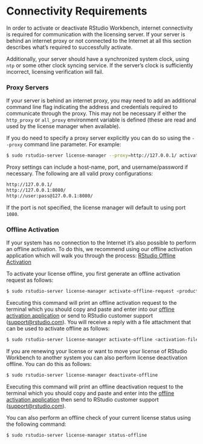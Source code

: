 # Connectivity Requirements

In order to activate or deactivate RStudio Workbench, internet connectivity is required for communication with the licensing server. If your server is behind an internet proxy or not connected to the Internet at all this section describes what's required to successfully activate.

Additionally, your server should have a synchronized system clock, using `ntp` or some other clock syncing service. If the server's clock is sufficiently incorrect, licensing verification will fail.

### Proxy Servers

If your server is behind an internet proxy, you may need to add an additional command line flag indicating the address and credentials required to communicate through the proxy. This may not be necessary if either the `http_proxy` or `all_proxy` environment variable is defined (these are read and used by the license manager when available).

If you do need to specify a proxy server explicitly you can do so using the `--proxy` command line parameter. For example:

```bash
$ sudo rstudio-server license-manager --proxy=http://127.0.0.1/ activate <product-key>
```

Proxy settings can include a host-name, port, and username/password if necessary. The following are all valid proxy configurations:

```bash
http://127.0.0.1/
http://127.0.0.1:8080/
http://user:pass@127.0.0.1:8080/
```
 
If the port is not specified, the license manager will default to using port `1080`.

### Offline Activation

If your system has no connection to the Internet it's also possible to perform an offline activation. To do this, we recommend using our offline activation application which will walk you through the process: [RStudio Offline Activation](http://apps.rstudio.com/offline-activation/)

To activate your license offline, you first generate an offline activation request as follows:

```bash
$ sudo rstudio-server license-manager activate-offline-request <product-key>
```

Executing this command will print an offline activation request to the terminal which you should copy and paste and enter into our [offline activation application](https://rs-support.shinyapps.io/offline-activation/) or send to RStudio customer support (<support@rstudio.com>). You will receive a reply with a file attachment that can be used to activate offline as follows:

```bash
$ sudo rstudio-server license-manager activate-offline <activation-file>
```

If you are renewing your license or want to move your license of RStudio Workbench to another system you can also perform license deactivation offline. You can do this as follows:

```bash
$ sudo rstudio-server license-manager deactivate-offline
```

Executing this command will print an offline deactivation request to the terminal which you should copy and paste and enter into the [offline activation application](https://rs-support.shinyapps.io/offline-activation/) then send to RStudio customer support (<support@rstudio.com>).

You can also perform an offline check of your current license status using the following command:

```bash
$ sudo rstudio-server license-manager status-offline
```

